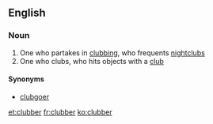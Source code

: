 ==English==

===Noun===
{{en-noun}}

# One who partakes in [[clubbing]], who frequents [[nightclub]]s
# One who clubs, who hits objects with a [[club]]

====Synonyms====
* [[clubgoer]]

[[et:clubber]]
[[fr:clubber]]
[[ko:clubber]]